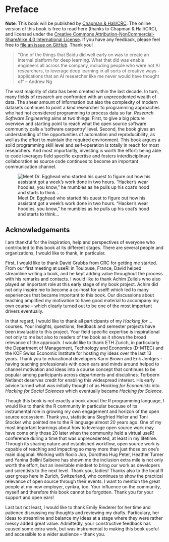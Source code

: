 # Preface {.unnumbered}


**Note**: This book will be published by [Chapman & Hall/CRC](https://www.routledge.com/). The online version of this book is free to read here (thanks to Chapman & Hall/CRC), and licensed under the [Creative Commons Attribution-NonCommercial-ShareAlike 4.0 International License](http://creativecommons.org/licenses/by-nc-sa/4.0/). If you have any feedback, please feel free to [file an issue on GitHub](https://github.com/rse-book/rse-book.github.io/issues). Thank you!


<!--
put to the above chunk
<p style="text-align: center;"><a href="https://www.routledge.com/p/book/9780367563837"><img src="images/cover.png" alt="The R Markdown cookbook cover" /></a></p>

-->


<!--
to deploy this gh-pages ready, run this and push to master:
bookdown::render_book('index.Rmd', 'bookdown::gitbook',output_dir = "docs")

# https://code.highcharts.com/mapdata/
# jds talk: https://www.rstudio.com/resources/rstudioconf-2019/putting-empathy-in-action-building-a-community-of-practice-for-analytics-in-a-global-corporation/

-->

<!--
>"One of the things that Baidu did well early on was to create an internal platform for deep learning. What that did was enable engineers all across the company, including people who were not AI researchers, to leverage deep learning in all sorts of creative ways - applications that an AI researcher like me never would have thought of" -- Andrew Ng

-->


>"One of the things that Baidu did well early on was to create an internal platform for deep learning. What that did was enable engineers all across the company, including people who were not AI researchers, to leverage deep learning in all sorts of creative ways - applications that an AI researcher like me never would have thought of" -- Andrew Ng


The vast majority of data has been created within the last decade. In turn, many fields of research are confronted with an unprecedented wealth of data. The sheer amount of information but also the complexity of modern datasets continues to point a kind researcher to programming approaches who had not considered programming to process data so far. *Research Software Engineering* aims at two things: First, to give a big picture overview and starting point to reach what the open source software community calls a 'software carpentry' level. Second, the book gives an understanding of the opportunities of automation and reproducibility, as well as the effort to maintain the required environment. This book argues a solid programming skill level and self-operation is totally in reach for most researchers. And most importantly, investing is worth the effort: being able to code leverages field specific expertise and fosters interdisciplinary collaboration as source code continues to become an important communication channel. 

<div align="center">
![Meet Dr. Egghead who started his quest to figure out how his assistant got a week's work done in two hours. "Hacker's wear hoodies, you know," he mumbles as he pulls up his coat's hood and starts to think...](images/meet_egghead.jpg)
</div>


## Acknowledgements

I am thankful for the inspiration, help and perspectives of everyone who contributed to this book at its different stages. There are several people and organizations, I would like to thank, in particular. 

First, I would like to thank David Grubbs from CRC for getting me started. 
From our first meeting at useR! in Toulouse, France, David helped streamline writing a book, and he kept adding value throughout the process with his remarks and contacts. 
I would like to thank Achim Zeileis who also played an important role at this early stage of my book project. Achim did not only inspire me to become a co-host for useR! which led to many experiences that became important to this book. Our discussions about teaching amplified my motivation to have good material to accompany my own course -- which clearly turned out to be one of the most important drivers eventually. 

In that regard, I would like to thank all participants of my *Hacking for ...* courses.
Your insights, questions, feedback and semester projects have been invaluable to this project. 
Your field specific expertise is inspirational not only to me but also to readers of the book as it shows the broad relevance of the approach. 
I would like to thank ETH Zurich, in particularly the Department of Management, Technology and Economics (D-MTEC) and the KOF Swiss Economic Institute for hosting my ideas over the last 13 years. 
Thank you to educational developers Karin Brown and Erik Jentges - having teaching professionals with open ears and minds around helped to channel motivation and ideas into a course concept that continues to be popular among participants across departments and disciplines. 
Torboern Netlandt deserves credit for enabling this widespread interest.
His early advice turned what was initially thought of as *Hacking for Economists* into *Hacking for Social Sciences* which eventually became *Hacking for Science*. 

Though this book is not exactly a book about the R programming language, I would like to thank the R community in particular because of its instrumental role in growing my own engagement and horizon of the open source ecosystem.
Thank you, statisticians Siegfried Heiler and Toni Stocker who pointed me to the R language almost 20 years ago. 
One of my most important learnings about how to leverage open source work may have come only those 20 later when the community held a virtual useR! conference during a time that was unprecedented, at least in my lifetime. 
Through its sharing nature and established workflow, open source work is capable of reaching and impacting so many more than just those on one's main diagonal.
Working with Rocío Joo, Dorothea Hug Peter, Heather Turner and Yanina Bellini Saibene has shown me the inclusion extra mile is not only worth the effort, but an inevitable mindset to bring our work as developers and scientists to the next level. Thank you, ladies!
Thanks also to the local R user group here in Zurich, Switzerland, who continues to show the practical relevance of open source through their events. 
I want to mention the great people at my new employer, cynkra, too.
Your influence on the community, myself and therefore this book cannot be forgotten.
Thank you for your support and open ears!

Last but not least, I would like to thank Emily Riederer for her time and patience discussing my thoughts and reviewing my drafts. 
Particulary, her ideas to streamline and balance my ideas at a stage where they were rather messy added great value. 
Admittedly, your constructive feedback has caused some extra work, but was instrumental to making this book useful and accessible to a wider audience – thank you. 

